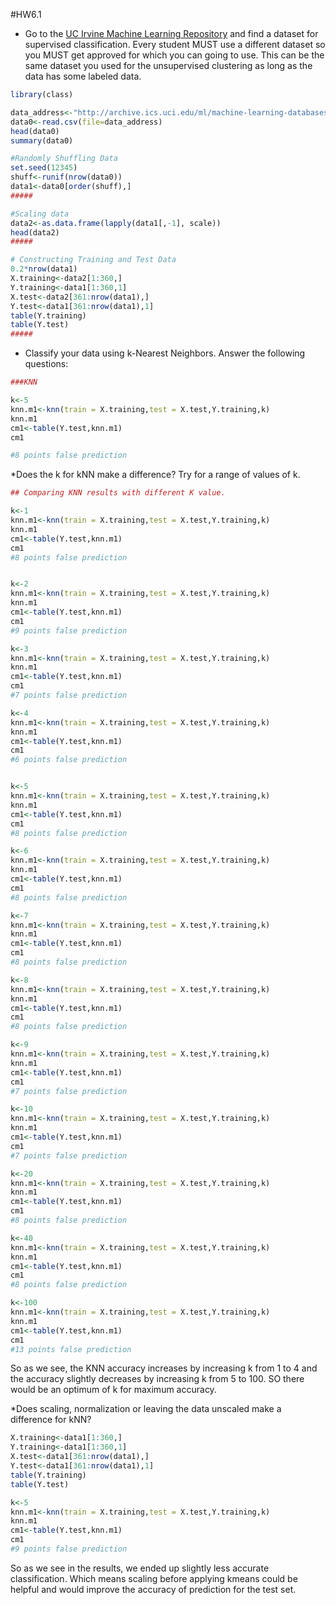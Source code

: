 

#HW6.1

* Go to the [UC Irvine Machine Learning Repository](https://archive.ics.uci.edu/ml/) and find a dataset for supervised classification. Every student MUST use a different dataset so you MUST get approved for which you can going to use. This can be the same dataset you used for the unsupervised clustering as long as the data has some labeled data.  

```{r}
library(class)

data_address<-"http://archive.ics.uci.edu/ml/machine-learning-databases/00292/Wholesale%20customers%20data.csv"
data0<-read.csv(file=data_address)
head(data0)
summary(data0)

#Randomly Shuffling Data
set.seed(12345)
shuff<-runif(nrow(data0))
data1<-data0[order(shuff),]
#####

#Scaling data
data2<-as.data.frame(lapply(data1[,-1], scale))
head(data2)
#####

# Constructing Training and Test Data
0.2*nrow(data1)
X.training<-data2[1:360,]
Y.training<-data1[1:360,1]
X.test<-data2[361:nrow(data1),]
Y.test<-data1[361:nrow(data1),1]
table(Y.training)
table(Y.test)
#####
```





* Classify your data using k-Nearest Neighbors. Answer the following questions:

```{r}
###KNN

k<-5
knn.m1<-knn(train = X.training,test = X.test,Y.training,k)
knn.m1
cm1<-table(Y.test,knn.m1)
cm1

#8 points false prediction

```


*Does the k for kNN make a difference? Try for a range of values of k.
  
```{r}
## Comparing KNN results with different K value.

k<-1
knn.m1<-knn(train = X.training,test = X.test,Y.training,k)
knn.m1
cm1<-table(Y.test,knn.m1)
cm1
#8 points false prediction


k<-2
knn.m1<-knn(train = X.training,test = X.test,Y.training,k)
knn.m1
cm1<-table(Y.test,knn.m1)
cm1
#9 points false prediction

k<-3
knn.m1<-knn(train = X.training,test = X.test,Y.training,k)
knn.m1
cm1<-table(Y.test,knn.m1)
cm1
#7 points false prediction

k<-4
knn.m1<-knn(train = X.training,test = X.test,Y.training,k)
knn.m1
cm1<-table(Y.test,knn.m1)
cm1
#6 points false prediction


k<-5
knn.m1<-knn(train = X.training,test = X.test,Y.training,k)
knn.m1
cm1<-table(Y.test,knn.m1)
cm1
#8 points false prediction

k<-6
knn.m1<-knn(train = X.training,test = X.test,Y.training,k)
knn.m1
cm1<-table(Y.test,knn.m1)
cm1
#8 points false prediction

k<-7
knn.m1<-knn(train = X.training,test = X.test,Y.training,k)
knn.m1
cm1<-table(Y.test,knn.m1)
cm1
#8 points false prediction

k<-8
knn.m1<-knn(train = X.training,test = X.test,Y.training,k)
knn.m1
cm1<-table(Y.test,knn.m1)
cm1
#8 points false prediction

k<-9
knn.m1<-knn(train = X.training,test = X.test,Y.training,k)
knn.m1
cm1<-table(Y.test,knn.m1)
cm1
#7 points false prediction

k<-10
knn.m1<-knn(train = X.training,test = X.test,Y.training,k)
knn.m1
cm1<-table(Y.test,knn.m1)
cm1
#7 points false prediction

k<-20
knn.m1<-knn(train = X.training,test = X.test,Y.training,k)
knn.m1
cm1<-table(Y.test,knn.m1)
cm1
#8 points false prediction

k<-40
knn.m1<-knn(train = X.training,test = X.test,Y.training,k)
knn.m1
cm1<-table(Y.test,knn.m1)
cm1
#8 points false prediction

k<-100
knn.m1<-knn(train = X.training,test = X.test,Y.training,k)
knn.m1
cm1<-table(Y.test,knn.m1)
cm1
#13 points false prediction


```
So as we see, the KNN accuracy increases by increasing k from 1 to 4 and the accuracy slightly decreases by increasing k from 5 to 100. SO there would be an optimum of k for maximum accuracy.     
    
    
    
*Does scaling, normalization or leaving the data unscaled make a difference for kNN?
```{r}

X.training<-data1[1:360,]
Y.training<-data1[1:360,1]
X.test<-data1[361:nrow(data1),]
Y.test<-data1[361:nrow(data1),1]
table(Y.training)
table(Y.test)

k<-5
knn.m1<-knn(train = X.training,test = X.test,Y.training,k)
knn.m1
cm1<-table(Y.test,knn.m1)
cm1
#9 points false prediction
```


So as we see in the results, we ended up slightly less accurate classification.
Which means scaling before applying kmeans could be helpful and would improve the accuracy 
of prediction for the test set.
   
    
